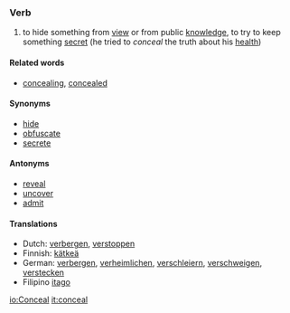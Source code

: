 ===Verb===

#to hide something from [[view]] or from public [[knowledge]], to try to keep something [[secret]] (he tried to ''conceal'' the truth about his [[health]])

====Related words====
*[[concealing]], [[concealed]]

====Synonyms====
*[[hide]]
*[[obfuscate]]
*[[secrete]]

====Antonyms====
*[[reveal]]
*[[uncover]]
*[[admit]]

====Translations====
*Dutch: [[verbergen]], [[verstoppen]]
*Finnish: [[kätkeä]]
*German: [[verbergen]], [[verheimlichen]], [[verschleiern]], [[verschweigen]], [[verstecken]]
*Filipino [[itago]]

[[io:Conceal]]
[[it:conceal]]